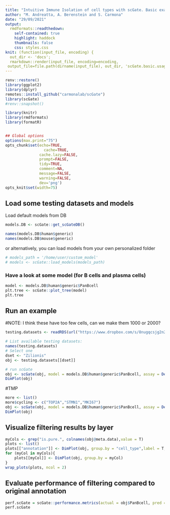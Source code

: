```yaml
---
title: "Intuitive Immune Isolation of cell types with scGate. Basic examples"
author: "M. Andreatta, A. Berenstein and S. Carmona"
date: "29/09/2021"
output:
  rmdformats::readthedown:
    self-contained: true
    highlight: haddock
    thumbnails: false
    css: styles.css
knit: (function(input_file, encoding) {
  out_dir <- 'docs';
  rmarkdown::render(input_file, encoding=encoding,
 output_file=file.path(dirname(input_file), out_dir, 'scGate.basic.usage.html'))})
---
```



```r
renv::restore()
library(ggplot2)
library(dplyr)
remotes::install_github("carmonalab/scGate")
library(scGate)
#renv::snapshot()
```


```r
library(knitr)
library(rmdformats)
library(formatR)


## Global options
options(max.print="75")
opts_chunk$set(echo=TRUE,
	             cache=TRUE,
               cache.lazy=FALSE,
               prompt=FALSE,
               tidy=TRUE,
               comment=NA,
               message=FALSE,
               warning=FALSE,
               dev='png')
opts_knit$set(width=75)

```

## Load some testing datasets and models

Load default models from DB
```r
models.DB <- scGate::get_scGateDB()

names(models.DB$human$generic)
names(models.DB$mouse$generic)

```

or alternatively, you can load models from your own personalized folder
```r
# models_path = '/home/user/custom_model'
# models <- scGate::load_models(models_path) 
```

### Have a look at some model (for B cells and plasma cells)
```r
model <- models.DB$human$generic$PanBcell
plt.tree <- scGate::plot_tree(model)
plt.tree
```



## Run an example
#NOTE: I think these have too few cells, can we make them 1000 or 2000?
```r
testing.datasets <- readRDS(url("https://www.dropbox.com/s/8nugqcsjg2n26ba/testing.datasets.rds?dl=1"))
```

```r
# List available testing datasets:
names(testing.datasets)
# Select one
dset <- "Zilionis"
obj <- testing.datasets[[dset]]


```


```r
# run scGate
obj <- scGate(obj, model = models.DB$human$generic$PanBcell, assay = DefaultAssay(obj))
DimPlot(obj)
```
#TMP
```r
more <- list()
more$cycling <- c("TOP2A","STMN1","MKI67")
obj <- scGate(obj, model = models.DB$human$generic$PanBcell, assay = DefaultAssay(obj), additional.signatures = more)
DimPlot(obj)

```

## Visualize filtering results by layer

```r
myCols <- grep("is.pure.", colnames(obj@meta.data),value = T)
plots <- list()
plots[["annotation"]] <- DimPlot(obj, group.by = "cell_type",label = T, repel =T) + ggtitle("Author's manual annot") + NoLegend()
for (myCol in myCols){
    plots[[myCol]] <- DimPlot(obj, group.by = myCol)
}
wrap_plots(plots, ncol = 2)
```

## Evaluate performance of filtering compared to original annotation
```r
perf.scGate = scGate::performance.metrics(actual = obj$PanBcell, pred = obj$is.pure== "Pure")
perf.scGate
```
